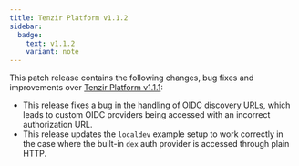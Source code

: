 ```yaml
---
title: Tenzir Platform v1.1.2
sidebar:
  badge:
    text: v1.1.2
    variant: note
---
```


This patch release contains the following changes, bug fixes and improvements
over [Tenzir Platform
v1.1.1](https://github.com/tenzir/platform/releases/tag/v1.1.1):

* This release fixes a bug in the handling of OIDC discovery URLs, which leads
  to custom OIDC providers being accessed with an incorrect authorization URL.
* This release updates the `localdev` example setup to work correctly in the
  case where the built-in `dex` auth provider is accessed through plain HTTP.
